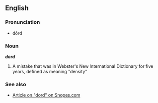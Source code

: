 {{wikipedia}}
== English ==
===Pronunciation===
*dôrd

=== Noun ===
'''''dord'''''
#A mistake that was in Webster's New International Dictionary for five years, defined as meaning "density"

===See also===
*[http://www.snopes.com/language/mistakes/dord.htm Article on "dord" on Snopes.com]